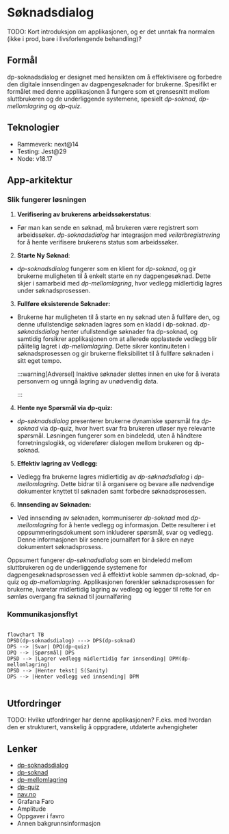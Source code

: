 # Søknadsdialog

TODO: Kort introduksjon om applikasjonen, og er det unntak fra normalen (ikke i prod, bare i livsforlengende behandling)?
## Formål


dp-soknadsdialog er designet med hensikten om å effektivisere og forbedre den digitale innsendingen av dagpengesøknader for brukerne.
Spesifikt er formålet med denne applikasjonen å fungere som et grensesnitt mellom sluttbrukeren og de underliggende systemene,
spesielt *dp-soknad*, *dp-mellomlagring* og *dp-quiz*. 
## Teknologier

- Rammeverk: next@14
- Testing: Jest@29
- Node: v18.17

## App-arkitektur

### Slik fungerer løsningen

1. **Verifisering av brukerens arbeidssøkerstatus**:
- Før man kan sende en søknad, må brukeren være registrert som arbeidssøker. 
*dp-soknadsdialog* har integrasjon med *veilarbregistrering* for å hente verifisere brukerens status som arbeidssøker. 
2. **Starte Ny Søknad**:
- *dp-soknadsdialog* fungerer som en klient for *dp-soknad*, og gir brukerne muligheten til å enkelt starte en ny dagpengesøknad. Dette skjer i samarbeid med *dp-mellomlagring*, hvor vedlegg midlertidig lagres under søknadsprosessen.
3. **Fullføre eksisterende Søknader:**
- Brukerne har muligheten til å starte en ny søknad uten å fullføre den, og denne ufullstendige søknaden lagres som en kladd i dp-soknad. *dp-søknadsdialog* henter ufullstendige søknader fra dp-soknad, og samtidig forsikrer applikasjonen om at allerede opplastede vedlegg blir pålitelig lagret i *dp-mellomlagring*. Dette sikrer kontinuiteten i søknadsprosessen og gir brukerne fleksibilitet til å fullføre søknaden i sitt eget tempo.

  :::warning[Adversel]
  Inaktive søknader slettes innen en uke for å iverata personvern og unngå lagring av unødvendig data.

  :::

4. **Hente nye Spørsmål via dp-quiz:**
- *dp-søknadsdialog* presenterer brukerne dynamiske spørsmål fra *dp-soknad* via dp-quiz, hvor hvert svar fra brukeren utløser nye relevante spørsmål. Løsningen fungerer som en bindeledd, uten å håndtere forretningslogikk, og viderefører dialogen mellom brukeren og dp-soknad.
5. **Effektiv lagring av Vedlegg:**
- Vedlegg fra brukerne lagres midlertidig av *dp-søknadsdialog* i *dp-mellomlagring*. Dette bidrar til å organisere og bevare alle nødvendige dokumenter knyttet til søknaden samt forbedre søknadsprosessen.
6. **Innsending av Søknaden:**
- Ved innsending av søknaden, kommuniserer *dp-soknad* med *dp-mellomlagring* for å hente vedlegg og informasjon. Dette resulterer i et oppsummeringsdokument som inkluderer spørsmål, svar og vedlegg. Denne informasjonen blir senere journalført for å sikre en nøye dokumentert søknadsprosess.

Oppsumert fungerer *dp-søknadsdialog*  som en bindeledd mellom sluttbrukeren og de underliggende systemene for dagpengesøknadsprosessen ved å effektivt koble sammen dp-soknad, dp-quiz og *dp-mellomlagring*. 
Applikasjonen forenkler søknadsprosessen for brukerne, ivaretar midlertidig lagring av vedlegg og legger til rette for en sømløs overgang fra søknad til journalføring 

### Kommunikasjonsflyt

```mermaid

flowchart TB
DPSD(dp-soknadsdialog) ---> DPS(dp-soknad)
DPS --> |Svar| DPQ(dp-quiz)
DPQ --> |Spørsmål| DPS
DPSD --> |Lagrer vedlegg midlertidig før innsending| DPM(dp-mellomlagring)
DPSD --> |Henter tekst| S(Sanity)
DPS --> |Henter vedlegg ved innsending| DPM 
 

```

## Utfordringer

TODO: Hvilke utfordringer har denne applikasjonen? F.eks. med hvordan den er strukturert, vanskelig å oppgradere, utdaterte avhengigheter

## Lenker

- [dp-soknadsdialog](https://github.com/navikt/dp-soknadsdialog)
- [dp-soknad](https://github.com/navikt/dp-soknad)
- [dp-mellomlagring](https://github.com/navikt/dp-mellomlagring)
- [dp-quiz](https://github.com/navikt/dp-quiz)
- [nav.no](https://www.nav.no/dagpenger/dialog)
- Grafana Faro
- Amplitude
- Oppgaver i favro
- Annen bakgrunnsinformasjon